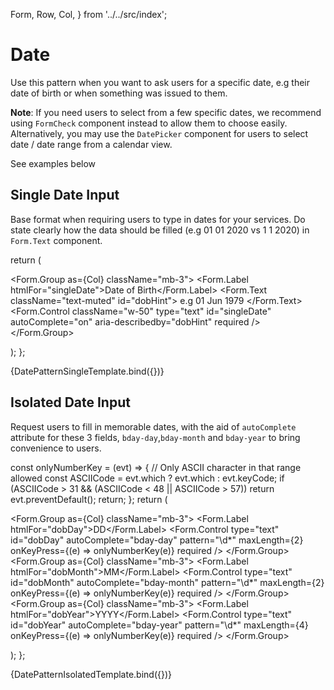   Form,
  Row,
  Col,
} from '../../src/index';

<Meta title="Patterns/Date" component={Form} />

# Date

Use this pattern when you want to ask users for a specific date, e.g their date of birth or when something was issued to them.

**Note**: If you need users to select from a few specific dates, we recommend using `FormCheck` component instead to allow them to choose easily. Alternatively, you may use the `DatePicker` component for users to select date / date range from a calendar view.

See examples below

## Single Date Input

Base format when requiring users to type in dates for your services. Do state clearly how the data should be filled (e.g 01 01 2020 vs 1 1 2020) in `Form.Text` component.

  return (
    <Form>
      <Form.Group as={Col} className="mb-3">
        <Form.Label htmlFor="singleDate">Date of Birth</Form.Label>
        <Form.Text className="text-muted" id="dobHint">
          e.g 01 Jun 1979
        </Form.Text>
        <Form.Control
          className="w-50"
          type="text"
          id="singleDate"
          autoComplete="on"
          aria-describedby="dobHint"
          required
        />
      </Form.Group>
    </Form>
  );
};

<Canvas>
  <Story name="Single Date">{DatePatternSingleTemplate.bind({})}</Story>
</Canvas>

## Isolated Date Input

Request users to fill in memorable dates, with the aid of `autoComplete` attribute for these 3 fields, `bday-day`,`bday-month` and `bday-year` to bring convenience to users.

  const onlyNumberKey = (evt) => {
    // Only ASCII character in that range allowed
    const ASCIICode = evt.which ? evt.which : evt.keyCode;
    if (ASCIICode > 31 && (ASCIICode < 48 || ASCIICode > 57))
      return evt.preventDefault();
    return;
  };
  return (
    <Form>
      <Row xs={8} sm={7} md={6}>
        <Form.Group as={Col} className="mb-3">
          <Form.Label htmlFor="dobDay">DD</Form.Label>
          <Form.Control
            type="text"
            id="dobDay"
            autoComplete="bday-day"
            pattern="\d*"
            maxLength={2}
            onKeyPress={(e) => onlyNumberKey(e)}
            required
          />
        </Form.Group>
        <Form.Group as={Col} className="mb-3">
          <Form.Label htmlFor="dobMonth">MM</Form.Label>
          <Form.Control
            type="text"
            id="dobMonth"
            autoComplete="bday-month"
            pattern="\d*"
            maxLength={2}
            onKeyPress={(e) => onlyNumberKey(e)}
            required
          />
        </Form.Group>
        <Form.Group as={Col} className="mb-3">
          <Form.Label htmlFor="dobYear">YYYY</Form.Label>
          <Form.Control
            type="text"
            id="dobYear"
            autoComplete="bday-year"
            pattern="\d*"
            maxLength={4}
            onKeyPress={(e) => onlyNumberKey(e)}
            required
          />
        </Form.Group>
      </Row>
    </Form>
  );
};

<Canvas>
  <Story name="Isolated Date">{DatePatternIsolatedTemplate.bind({})}</Story>
</Canvas>

